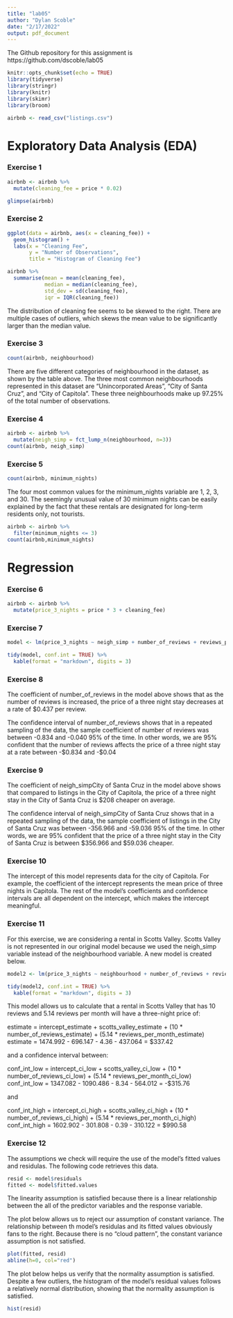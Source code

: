 ```yaml
---
title: "lab05"
author: "Dylan Scoble"
date: "2/17/2022"
output: pdf_document
---
```


The Github repository for this assignment is https://github.com/dscoble/lab05

```r
knitr::opts_chunk$set(echo = TRUE)
library(tidyverse)
library(stringr)
library(knitr)
library(skimr)
library(broom)
```


```r
airbnb <- read_csv("listings.csv")
```

# Exploratory Data Analysis (EDA)

### Exercise 1
```r
airbnb <- airbnb %>% 
  mutate(cleaning_fee = price * 0.02)

glimpse(airbnb)
```

### Exercise 2
```r
ggplot(data = airbnb, aes(x = cleaning_fee)) +
  geom_histogram() +
  labs(x = "Cleaning Fee",
       y = "Number of Observations",
       title = "Histogram of Cleaning Fee")
```

```r
airbnb %>% 
  summarise(mean = mean(cleaning_fee),
            median = median(cleaning_fee),
            std_dev = sd(cleaning_fee),
            iqr = IQR(cleaning_fee))
```

The distribution of cleaning fee seems to be skewed to the right. There are multiple cases of outliers, which skews the mean value to be significantly larger than the median value.

### Exercise 3

```r
count(airbnb, neighbourhood)
```

There are five different categories of neighbourhood in the dataset, as shown by the table above.
The three most common neighbourhoods represented in this dataset are "Unincorporated Areas", "City of Santa Cruz", and "City of Capitola". These three neighbourhoods make up 97.25% of the total number of observations.


### Exercise 4

```r
airbnb <- airbnb %>% 
  mutate(neigh_simp = fct_lump_n(neighbourhood, n=3))
count(airbnb, neigh_simp)
```

### Exercise 5

```r
count(airbnb, minimum_nights)
```

The four most common values for the minimum_nights variable are 1, 2, 3, and 30. The seemingly unusual value of 30 minimum nights can be easily explained by the fact that these rentals are designated for long-term residents only, not tourists.

```r
airbnb <- airbnb %>% 
  filter(minimum_nights <= 3)
count(airbnb,minimum_nights)
```


# Regression

### Exercise 6

```r
airbnb <- airbnb %>% 
  mutate(price_3_nights = price * 3 + cleaning_fee)

```

### Exercise 7

```r
model <- lm(price_3_nights ~ neigh_simp + number_of_reviews + reviews_per_month, data = airbnb)

tidy(model, conf.int = TRUE) %>%
  kable(format = "markdown", digits = 3)
```

### Exercise 8

The coefficient of number_of_reviews in the model above shows that as the number of reviews is increased, the price of a three night stay decreases at a rate of $0.437 per review.

The confidence interval of number_of_reviews shows that in a repeated sampling of the data, the sample coefficient of number of reviews was between -0.834 and -0.040 95% of the time. In other words, we are 95% confident that the number of reviews affects the price of a three night stay at a rate between -\$0.834 and -$0.04

### Exercise 9

The coefficient of neigh_simpCity of Santa Cruz in the model above shows that compared to listings in the City of Capitola, the price of a three night stay in the City of Santa Cruz is  $208 cheaper on average.

The confidence interval of neigh_simpCity of Santa Cruz shows that in a repeated sampling of the data, the sample coefficient of listings in the City of Santa Cruz was between -356.966 and	-59.036 95% of the time. In other words, we are 95% confident that the price of a three night stay in the City of Santa Cruz is between \$356.966	and $59.036 cheaper.

### Exercise 10

The intercept of this model represents data for the city of Capitola. For example, the coefficient of the intercept represents the mean price of three nights in Capitola. The rest of the model's coefficients and confidence intervals are all dependent on the intercept, which makes the intercept meaningful.

### Exercise 11

For this exercise, we are considering a rental in Scotts Valley. Scotts Valley is not represented in our original model because we used the neigh_simp variable instead of the neighbourhood variable. A new model is created below.

```r
model2 <- lm(price_3_nights ~ neighbourhood + number_of_reviews + reviews_per_month, data = airbnb)

tidy(model2, conf.int = TRUE) %>%
  kable(format = "markdown", digits = 3)
```

This model allows us to calculate that a rental in Scotts Valley that has 10 reviews and 5.14 reviews per month will have a three-night price of:

  estimate = intercept_estimate + scotts_valley_estimate + (10 * number_of_reviews_estimate) + (5.14 * reviews_per_month_estimate)
  estimate = 1474.992 - 696.147	- 4.36 - 437.064 = $337.42
  
and a confidence interval between:

  conf_int_low = intercept_ci_low + scotts_valley_ci_low + (10 * number_of_reviews_ci_low) + (5.14 * reviews_per_month_ci_low)
  conf_int_low = 1347.082 - 1090.486 - 8.34 - 564.012 = -$315.76
  
  and

  conf_int_high = intercept_ci_high + scotts_valley_ci_high + (10 * number_of_reviews_ci_high) +     (5.14 * reviews_per_month_ci_high)
  conf_int_high = 1602.902 - 301.808 - 0.39 - 310.122 = $990.58

### Exercise 12

The assumptions we check will require the use of the model's fitted values and residulas. The following code retrieves this data.
```r
resid <- model$residuals
fitted <- model$fitted.values
```

The linearity assumption is satisfied because there is a linear relationship between the all of the predictor variables and the response variable.



The plot below allows us to reject our assumption of constant variance. The relationship between th model's residulas and its fitted values obviously fans to the right. Because there is no "cloud pattern", the constant variance assumption is not satisfied.
```r
plot(fitted, resid)
abline(h=0, col="red")
```


The plot below helps us verify that the normality assumption is satisfied. Despite a few outliers, the histogram of the model's residual values follows a relatively normal distribution, showing that the normality assumption is satisfied.
```r
hist(resid)
```



